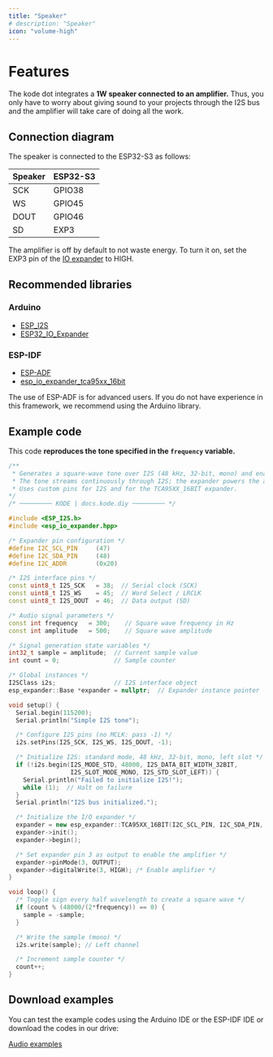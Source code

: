 ```yaml
---
title: "Speaker"
# description: "Speaker"
icon: "volume-high"
---
```


# Features
The kode dot integrates a **1W speaker connected to an amplifier.** Thus, you only have to worry about giving sound to your projects through the I2S bus and the amplifier will take care of doing all the work.

## Connection diagram
The speaker is connected to the ESP32-S3 as follows:

| Speaker | ESP32-S3 |
| --------- | -------- |
| SCK       | GPIO38   |
| WS        | GPIO45   |
| DOUT      | GPIO46   |
| SD        | EXP3     |

<Note>The amplifier is off by default to not waste energy. To turn it on, set the EXP3 pin of the [IO expander](/en/kode-dot/io-expander) to HIGH.</Note>

## Recommended libraries
### Arduino
- [ESP_I2S](https://github.com/espressif/arduino-esp32/blob/master/libraries/ESP_I2S)
- [ESP32_IO_Expander](https://github.com/esp-arduino-libs/ESP32_IO_Expander)

### ESP-IDF
- [ESP-ADF](https://github.com/espressif/esp-adf)
- [esp_io_expander_tca95xx_16bit](https://components.espressif.com/components/espressif/esp_io_expander_tca95xx_16bit)

<Warning>The use of ESP-ADF is for advanced users. If you do not have experience in this framework, we recommend using the Arduino library.</Warning>

## Example code
This code **reproduces the tone specified in the `frequency` variable.**

```cpp speaker_tone.ino lines icon="microchip"
/**
 * Generates a square-wave tone over I2S (48 kHz, 32-bit, mono) and enables the amplifier via an I/O expander.
 * The tone streams continuously through I2S; the expander powers the audio stage.
 * Uses custom pins for I2S and for the TCA95XX_16BIT expander.
*/
/* ───────── KODE | docs.kode.diy ───────── */

#include <ESP_I2S.h>
#include <esp_io_expander.hpp>

/* Expander pin configuration */
#define I2C_SCL_PIN     (47)
#define I2C_SDA_PIN     (48)
#define I2C_ADDR        (0x20)

/* I2S interface pins */
const uint8_t I2S_SCK   = 38;  // Serial clock (SCK)
const uint8_t I2S_WS    = 45;  // Word Select / LRCLK
const uint8_t I2S_DOUT  = 46;  // Data output (SD)

/* Audio signal parameters */
const int frequency   = 300;    // Square wave frequency in Hz
const int amplitude   = 500;    // Square wave amplitude

/* Signal generation state variables */
int32_t sample = amplitude;  // Current sample value
int count = 0;               // Sample counter

/* Global instances */
I2SClass i2s;                // I2S interface object
esp_expander::Base *expander = nullptr;  // Expander instance pointer

void setup() {
  Serial.begin(115200);
  Serial.println("Simple I2S tone");

  /* Configure I2S pins (no MCLK: pass -1) */
  i2s.setPins(I2S_SCK, I2S_WS, I2S_DOUT, -1);

  /* Initialize I2S: standard mode, 48 kHz, 32-bit, mono, left slot */
  if (!i2s.begin(I2S_MODE_STD, 48000, I2S_DATA_BIT_WIDTH_32BIT,
                 I2S_SLOT_MODE_MONO, I2S_STD_SLOT_LEFT)) {
    Serial.println("Failed to initialize I2S!");
    while (1);  // Halt on failure
  }
  Serial.println("I2S bus initialized.");

  /* Initialize the I/O expander */
  expander = new esp_expander::TCA95XX_16BIT(I2C_SCL_PIN, I2C_SDA_PIN, I2C_ADDR);
  expander->init();
  expander->begin();

  /* Set expander pin 3 as output to enable the amplifier */
  expander->pinMode(3, OUTPUT);
  expander->digitalWrite(3, HIGH); /* Enable amplifier */
}

void loop() {
  /* Toggle sign every half wavelength to create a square wave */
  if (count % (48000/(2*frequency)) == 0) {
    sample = -sample;
  }

  /* Write the sample (mono) */
  i2s.write(sample); // Left channel

  /* Increment sample counter */
  count++;
}
```

## Download examples
You can test the example codes using the Arduino IDE or the ESP-IDF IDE or download the codes in our drive:

[Audio examples](https://drive.google.com/drive/folders/1rJPxfOXun4p1ijXyRdREydyOMEUJju0u)